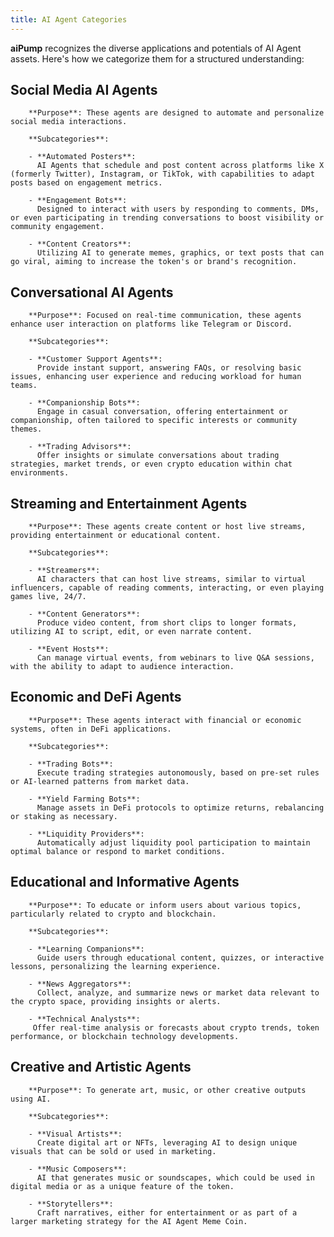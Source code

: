 ```yaml
---
title: AI Agent Categories
---
```


**aiPump** recognizes the diverse applications and potentials of AI Agent assets. Here's how we categorize them for a structured understanding:

## Social Media AI Agents
        **Purpose**: These agents are designed to automate and personalize social media interactions.

        **Subcategories**:

        - **Automated Posters**:
          AI Agents that schedule and post content across platforms like X (formerly Twitter), Instagram, or TikTok, with capabilities to adapt posts based on engagement metrics.

        - **Engagement Bots**:
          Designed to interact with users by responding to comments, DMs, or even participating in trending conversations to boost visibility or community engagement.

        - **Content Creators**:
          Utilizing AI to generate memes, graphics, or text posts that can go viral, aiming to increase the token's or brand's recognition.

## Conversational AI Agents

        **Purpose**: Focused on real-time communication, these agents enhance user interaction on platforms like Telegram or Discord.

        **Subcategories**:

        - **Customer Support Agents**:
          Provide instant support, answering FAQs, or resolving basic issues, enhancing user experience and reducing workload for human teams.

        - **Companionship Bots**:
          Engage in casual conversation, offering entertainment or companionship, often tailored to specific interests or community themes.

        - **Trading Advisors**:
          Offer insights or simulate conversations about trading strategies, market trends, or even crypto education within chat environments.

## Streaming and Entertainment Agents

        **Purpose**: These agents create content or host live streams, providing entertainment or educational content.

        **Subcategories**:

        - **Streamers**:
          AI characters that can host live streams, similar to virtual influencers, capable of reading comments, interacting, or even playing games live, 24/7.

        - **Content Generators**:
          Produce video content, from short clips to longer formats, utilizing AI to script, edit, or even narrate content.

        - **Event Hosts**:
          Can manage virtual events, from webinars to live Q&A sessions, with the ability to adapt to audience interaction.

## Economic and DeFi Agents

        **Purpose**: These agents interact with financial or economic systems, often in DeFi applications.

        **Subcategories**:

        - **Trading Bots**:
          Execute trading strategies autonomously, based on pre-set rules or AI-learned patterns from market data.

        - **Yield Farming Bots**:
          Manage assets in DeFi protocols to optimize returns, rebalancing or staking as necessary.

        - **Liquidity Providers**:
          Automatically adjust liquidity pool participation to maintain optimal balance or respond to market conditions.

## Educational and Informative Agents

        **Purpose**: To educate or inform users about various topics, particularly related to crypto and blockchain.

        **Subcategories**:

        - **Learning Companions**:
          Guide users through educational content, quizzes, or interactive lessons, personalizing the learning experience.

        - **News Aggregators**:
          Collect, analyze, and summarize news or market data relevant to the crypto space, providing insights or alerts.

        - **Technical Analysts**:
         Offer real-time analysis or forecasts about crypto trends, token performance, or blockchain technology developments.

## Creative and Artistic Agents

        **Purpose**: To generate art, music, or other creative outputs using AI.

        **Subcategories**:

        - **Visual Artists**:
          Create digital art or NFTs, leveraging AI to design unique visuals that can be sold or used in marketing.

        - **Music Composers**:
          AI that generates music or soundscapes, which could be used in digital media or as a unique feature of the token.

        - **Storytellers**:
          Craft narratives, either for entertainment or as part of a larger marketing strategy for the AI Agent Meme Coin.


